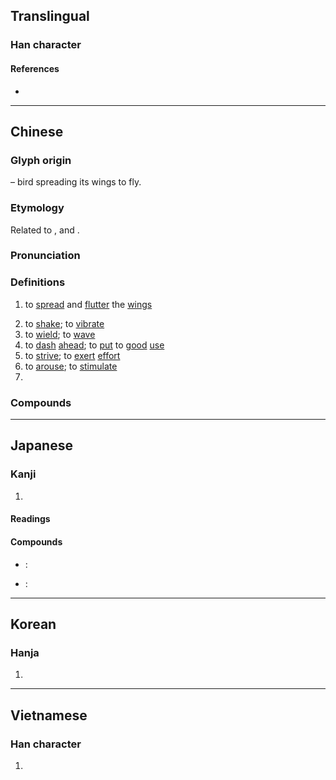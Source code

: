 {{also|奋}}
{{character info/new}}
==Translingual==

===Han character===
{{Han char|rn=37|rad=大|as=13|sn=16|four=40601|canj=KOGW|ids=⿱奞田}}

====References====
* {{Han ref|kx=0254.090|dkj=06012|dj=0515.350|hdz=10550.030|uh=596E|ud=22894|bh=BEC4|bd=48836}}

----

==Chinese==
{{zh-forms|s=奋}}

===Glyph origin===
{{Han etym}}
{{Han compound|奞|田|t1=bird|t2=field|ls=ic}} – bird spreading its wings to fly.

===Etymology===
Related to {{och-l|翂|appearance of birds flying slowly}}, {{och-l|𦐈|to fly, to soar}} and {{och-l|飛|to fly}}.

===Pronunciation===
{{zh-pron
|m=fèn
|c=fan5,fan3
|h=pfs=fun
|md=hóng
|mn=hùn
|mn-t=hung3
|w=2fen
|mc=y
|oc=y
|cat=v,pn
}}

===Definitions===
{{zh-hanzi}}

# {{lb|zh|of bird}} to [[spread]] and [[flutter]] the [[wings]]
# to [[shake]]; to [[vibrate]]
# to [[wield]]; to [[wave]]
# to [[dash]] [[ahead]]; to [[put]] to [[good]] [[use]]
# to [[strive]]; to [[exert]] [[effort]]
# to [[arouse]]; to [[stimulate]]
# {{surname|lang=zh}}

===Compounds===
{{zh-der|興奮|亢奮|勤奮|告奮勇|奮不顧身|奮力|奮勇|奮勇爭先|奮勇當先|奮勉|奮勵|奮威|奮志|奮戰|奮擊|奮武揚威|奮激|奮然|奮發|奮發向上|奮發圖強|奮發有為|奮發自強|奮發蹈厲|奮矜|奮筆疾書|奮翅|奮臂|奮袂攘襟|奮袂而起|奮起|奮起直追|奮身|奮身獨步|奮辭|奮進|奮逸響|奮飛|奮鬥|奮鬥不懈|孤軍奮戰|愈挫愈奮|感奮|振奮|振奮人心|振鱗奮翼|揚眉奮髯|浴血奮戰|激奮|猛奮|自告奮勇|興奮劑|艱苦奮鬥|貫頤奮戟|蹈厲奮發|韜光俟奮}}

----

==Japanese==

===Kanji===
{{ja-kanji|grade=6|rs=大13}}

# {{defn|lang=ja|sort=大13}}

====Readings====
{{ja-readings
|on=ふん
|kun=ふる-う
}}

====Compounds====
* {{ja-r|奮闘|ふんとう}}: {{l|en|tough}} {{l|en|struggle}}
* {{ja-r|奮発|ふんぱつ}}: {{l|en|splurge}}

----

==Korean==

===Hanja===
{{ko-hanja|hangeul=분|rv=bun|mr=pun}}

# {{defn|lang=ko|sort=大13}}

----

==Vietnamese==

===Han character===
{{vi-hantu|[[phấn]]|rs=大13}}

# {{defn|lang=vi|sort=大13}}